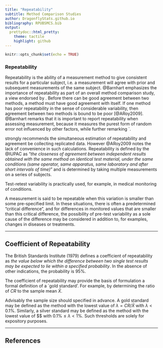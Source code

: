 ```yaml
---
title: "Repeatability"
subtitle: Method Comparison Studies
author: DragonflyStats.github.io
bibliography: RPUBSMCS.bib
output:
  prettydoc::html_pretty:
    theme: tactile
    highlight: github
---
```


```r
knitr::opts_chunk$set(echo = TRUE)
```

### Repeatability

Repeatability is the ability of a measurement method to give consistent results for a particular subject, i.e. a measurement will agree with prior and subsequent measurements of the same subject. @Barnhart emphasizes the importance of repeatability as part of an overall method comparison study, a view endorsed by \citet{BXC2008}. Before there can be good agreement between two methods, a method must have good agreement with itself. If one method has poor repeatability in the sense of considerable
variability, then agreement between two methods is bound to be
poor  [@ARoy2009]. @Barnhart remarks that it is important to report repeatability when assessing
measurement, because it measures the purest form of random error
not influenced by other factors, while further remarking `\textit{curiously replicate measurements are rarely made in method comparison studies, so that an important aspect of comparability is often overlooked}. 

\citet{BA99} strongly recommends the simultaneous estimation of repeatability and agreement be collecting replicated data.
However @ARoy2009 notes the lack of convenience in such calculations. Repeatability is defined by the @IUPAC as "<i>the closeness of agreement between independent results obtained with the same method on identical test material, under the same conditions (same
operator, same apparatus, same laboratory and after short intervals of time)</i>"  and is determined by taking multiple measurements on a series of subjects.

Test-retest variability is practically used, for example, in medical monitoring of conditions.

A measurement is said to be repeatable when this variation is smaller than some pre-specified limit. In these situations, there is often a predetermined "critical difference", and for differences in monitored values that are smaller than this critical difference, the possibility of pre-test variability as a sole cause of the difference may be considered in addition to, for examples, changes in diseases or treatments. 

--------------------------------------

## Coefficient of Repeatability

The British Standards Institute (1979) defines a coefficient of repeatability as *the value below which the difference between two single test results may be expected to lie within a specified probability*. In the absence of other indications, the probability is 95%.

The coefficient of repeatability may provide the basis of formulation a formal definition of a `gold standard'. For example, by determining the ratio of $CR$ to the sample mean $\bar{X}$. 

Advisably the sample size should specified in advance. A gold standard may be defined as the method with the lowest value of $\lambda = CR /\bar{X}$ with $\lambda < 0.1\%$. Similarly, a silver standard may be defined as the method with the lowest value of $\lambda $ with $0.1\% \leq \lambda < 1\%$. Such thresholds are solely for expository purposes.


--------------------------------------------

## References